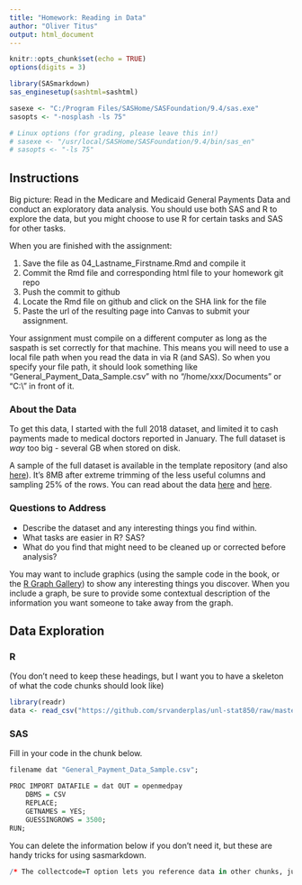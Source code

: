```yaml
---
title: "Homework: Reading in Data"
author: "Oliver Titus"
output: html_document
---
```


```r
knitr::opts_chunk$set(echo = TRUE)
options(digits = 3)
```


```r

library(SASmarkdown)
sas_enginesetup(sashtml=sashtml)

sasexe <- "C:/Program Files/SASHome/SASFoundation/9.4/sas.exe"
sasopts <- "-nosplash -ls 75"

# Linux options (for grading, please leave this in!)
# sasexe <- "/usr/local/SASHome/SASFoundation/9.4/bin/sas_en"
# sasopts <- "-ls 75"
```

## Instructions
Big picture: Read in the Medicare and Medicaid General Payments Data and conduct an exploratory data analysis. You should use both SAS and R to explore the data, but you might choose to use R for certain tasks and SAS for other tasks. 

When you are finished with the assignment: 

1. Save the file as 04_Lastname_Firstname.Rmd and compile it
2. Commit the Rmd file and corresponding html file to your homework git repo
3. Push the commit to github
4. Locate the Rmd file on github and click on the SHA link for the file
5. Paste the url of the resulting page into Canvas to submit your assignment.

Your assignment must compile on a different computer as long as the saspath is set correctly for that machine. This means you will need to use a local file path when you read the data in via R (and SAS). So when you specify your file path, it should look something like "General_Payment_Data_Sample.csv" with no "/home/xxx/Documents" or "C:\\" in front of it.  

### About the Data

To get this data, I started with the full 2018 dataset, and limited it to cash payments made to medical doctors reported in January. The full dataset is *way* too big - several GB when stored on disk. 

A sample of the full dataset is available in the template repository (and also  [here](https://github.com/srvanderplas/unl-stat850/raw/master/data/General_Payment_Data_Sample.csv)). It's 8MB after extreme trimming of the less useful columns and sampling 25% of the rows. You can read about the data [here](https://openpaymentsdata.cms.gov/about) and [here](https://www.cms.gov/openpayments/). 

### Questions to Address

- Describe the dataset and any interesting things you find within. 
- What tasks are easier in R? SAS?
- What do you find that might need to be cleaned up or corrected before analysis?

You may want to include graphics (using the sample code in the book, or the [R Graph Gallery](https://www.r-graph-gallery.com/)) to show any interesting things you discover. When you include a graph, be sure to provide some contextual description of the information you want someone to take away from the graph.

## Data Exploration

### R
(You don't need to keep these headings, but I want you to have a skeleton of what the code chunks should look like)

```r
library(readr)
data <- read_csv("https://github.com/srvanderplas/unl-stat850/raw/master/data/General_Payment_Data_Sample.csv")

```

### SAS
Fill in your code in the chunk below.
```r
filename dat "General_Payment_Data_Sample.csv";

PROC IMPORT DATAFILE = dat OUT = openmedpay 
    DBMS = CSV 
    REPLACE; 
    GETNAMES = YES;
    GUESSINGROWS = 3500;
RUN;

```

You can delete the information below if you don't need it, but these are handy tricks for using sasmarkdown. 
```r
/* The collectcode=T option lets you reference data in other chunks, just like in R */
  
```
